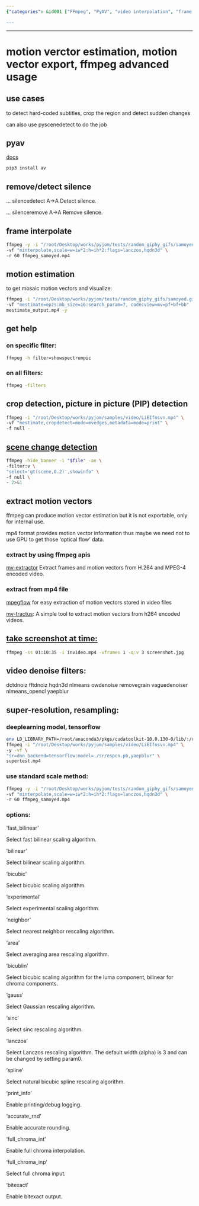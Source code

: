 ```yaml
---
{"categories": &id001 ["FFmpeg", "PyAV", "video interpolation", "frame extraction", "video extractor", "video transition", "video processing", "motion vector extraction", "scene change detection", "subtitle removal", "frame interpolation", "FFmpeg image resizing algorithms"], "category": "Video Processing", "date": "2022-09-11 23:44:52", "description": "This article delves into motion vector extraction, scene change detection, subtitle removal, and frame interpolation using PyAV with FFmpeg. Additionally, it covers FFmpeg's image resizing algorithms such as 'sinc', 'lanczos', and 'spline'. The article also explores logging options, rounding methods, chroma interpolation, luma/chroma component handling, and the 'bitexact' option for exact pixel handling.", "tags": *id001, "title": "Motion Vector Estimation, Motion Vector Export, Ffmpeg Advanced Usage"}

---
```


------

# motion verctor estimation, motion vector export, ffmpeg advanced usage

## use cases

to detect hard-coded subtitles, crop the region and detect sudden changes

can also use pyscenedetect to do the job

## pyav

[docs](https://pyav.org/docs/stable/)

```bash
pip3 install av

```

## remove/detect silence

... silencedetect     A->A       Detect silence.

... silenceremove     A->A       Remove silence.

## frame interpolate

```bash
ffmpeg -y -i "/root/Desktop/works/pyjom/tests/random_giphy_gifs/samoyed.gif" \
-vf "minterpolate,scale=w=iw*2:h=ih*2:flags=lanczos,hqdn3d" \
-r 60 ffmpeg_samoyed.mp4

```

## motion estimation

to get mosaic motion vectors and visualize:

```bash
ffmpeg -i "/root/Desktop/works/pyjom/tests/random_giphy_gifs/samoyed.gif" \
-vf "mestimate=epzs:mb_size=16:search_param=7, codecview=mv=pf+bf+bb"  \
mestimate_output.mp4 -y

```

## get help

### on specific filter:

```bash
ffmpeg -h filter=showspectrumpic

```

### on all filters:

```bash
ffmpeg -filters

```

## crop detection, picture in picture (PIP) detection

```bash
ffmpeg -i "/root/Desktop/works/pyjom/samples/video/LiEIfnsvn.mp4" \
-vf "mestimate,cropdetect=mode=mvedges,metadata=mode=print" \
-f null -

```

## [scene change detection](https://brontosaurusrex.github.io/2019/03/11/ffmpeg-scene-detection/)

```bash
ffmpeg -hide_banner -i "$file" -an \
-filter:v \
"select='gt(scene,0.2)',showinfo" \
-f null \
- 2>&1

```

## extract motion vectors

ffmpeg can produce motion vector estimation but it is not exportable, only for internal use.

mp4 format provides motion vector information thus maybe we need not to use GPU to get those 'optical flow' data.

### extract by using ffmpeg apis

[mv-extractor](https://github.com/LukasBommes/mv-extractor) Extract frames and motion vectors from H.264 and MPEG-4 encoded video.

### extract from mp4 file

[mpegflow](https://github.com/vadimkantorov/mpegflow) for easy extraction of motion vectors stored in video files

[mv-tractus](https://github.com/jishnujayakumar/MV-Tractus): A simple tool to extract motion vectors from h264 encoded videos.

## [take screenshot at time:](https://write.corbpie.com/taking-screenshot-with-ffmpeg/#:~:text=To%20take%20a%20screenshot%20or%20save%20a%20frame,means%20the%20frame%20number%20at%20the%20time%20specified.)

```bash
ffmpeg -ss 01:10:35 -i invideo.mp4 -vframes 1 -q:v 3 screenshot.jpg

```

## video denoise filters:

dctdnoiz fftdnoiz hqdn3d nlmeans owdenoise removegrain vaguedenoiser nlmeans_opencl yaepblur

## super-resolution, resampling:

### deeplearning model, tensorflow

```bash
env LD_LIBRARY_PATH=/root/anaconda3/pkgs/cudatoolkit-10.0.130-0/lib/:/root/anaconda3/pkgs/cudnn-7.6.5-cuda10.0_0/lib/:$LD_LIBRARY_PATH \
ffmpeg -i "/root/Desktop/works/pyjom/samples/video/LiEIfnsvn.mp4" \
-y -vf \
"sr=dnn_backend=tensorflow:model=./sr/espcn.pb,yaepblur" \
supertest.mp4

```

### use standard scale method:

```bash
ffmpeg -y -i "/root/Desktop/works/pyjom/tests/random_giphy_gifs/samoyed.gif"\
-vf "minterpolate,scale=w=iw*2:h=ih*2:flags=lanczos,hqdn3d" \
-r 60 ffmpeg_samoyed.mp4

```

### options:

‘fast_bilinear’

Select fast bilinear scaling algorithm.

‘bilinear’

Select bilinear scaling algorithm.

‘bicubic’

Select bicubic scaling algorithm.

‘experimental’

Select experimental scaling algorithm.

‘neighbor’

Select nearest neighbor rescaling algorithm.

‘area’

Select averaging area rescaling algorithm.

‘bicublin’

Select bicubic scaling algorithm for the luma component, bilinear for chroma components.

‘gauss’

Select Gaussian rescaling algorithm.

‘sinc’

Select sinc rescaling algorithm.

‘lanczos’

Select Lanczos rescaling algorithm. The default width (alpha) is 3 and can be changed by setting param0.

‘spline’

Select natural bicubic spline rescaling algorithm.

‘print_info’

Enable printing/debug logging.

‘accurate_rnd’

Enable accurate rounding.

‘full_chroma_int’

Enable full chroma interpolation.

‘full_chroma_inp’

Select full chroma input.

‘bitexact’

Enable bitexact output.

